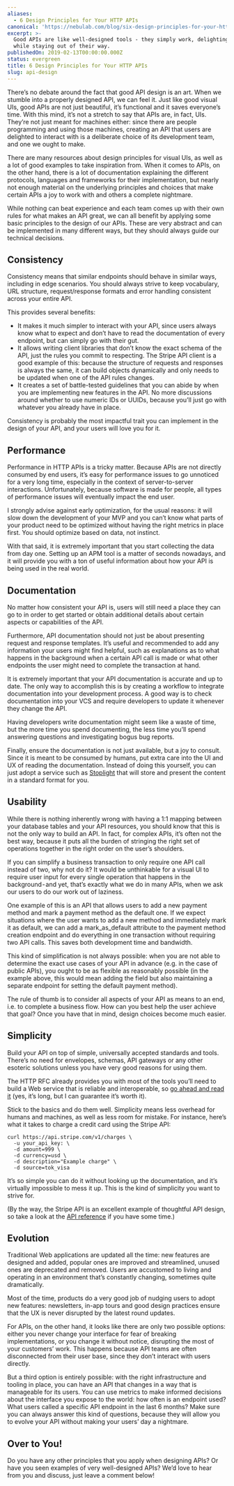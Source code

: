 ```yaml
---
aliases:
  - 6 Design Principles for Your HTTP APIs
canonical: 'https://nebulab.com/blog/six-design-principles-for-your-http-apis'
excerpt: >-
  Good APIs are like well-designed tools - they simply work, delighting users
  while staying out of their way.
publishedOn: 2019-02-13T00:00:00.000Z
status: evergreen
title: 6 Design Principles for Your HTTP APIs
slug: api-design
---
```

There’s no debate around the fact that good API design is an art. When we stumble into a properly designed API, we can feel it. Just like good visual UIs, good APIs are not just beautiful, it’s functional and it saves everyone’s time. With this mind, it’s not a stretch to say that APIs are, in fact, UIs. They’re not just meant for machines either: since there are people programming and using those machines, creating an API that users are delighted to interact with is a deliberate choice of its development team, and one we ought to make.

There are many resources about design principles for visual UIs, as well as a lot of good examples to take inspiration from. When it comes to APIs, on the other hand, there is a lot of documentation explaining the different protocols, languages and frameworks for their implementation, but nearly not enough material on the underlying principles and choices that make certain APIs a joy to work with and others a complete nightmare.

While nothing can beat experience and each team comes up with their own rules for what makes an API great, we can all benefit by applying some basic principles to the design of our APIs. These are very abstract and can be implemented in many different ways, but they should always guide our technical decisions.

## Consistency

Consistency means that similar endpoints should behave in similar ways, including in edge scenarios. You should always strive to keep vocabulary, URL structure, request/response formats and error handling consistent across your entire API.

This provides several benefits:

- It makes it much simpler to interact with your API, since users always know what to expect and don’t have to read the documentation of every endpoint, but can simply go with their gut.
- It allows writing client libraries that don’t know the exact schema of the API, just the rules you commit to respecting. The Stripe API client is a good example of this: because the structure of requests and responses is always the same, it can build objects dynamically and only needs to be updated when one of the API rules changes.
- It creates a set of battle-tested guidelines that you can abide by when you are implementing new features in the API. No more discussions around whether to use numeric IDs or UUIDs, because you’ll just go with whatever you already have in place.

Consistency is probably the most impactful trait you can implement in the design of your API, and your users will love you for it.

## Performance

Performance in HTTP APIs is a tricky matter. Because APIs are not directly consumed by end users, it’s easy for performance issues to go unnoticed for a very long time, especially in the context of server-to-server interactions. Unfortunately, because software is made for people, all types of performance issues will eventually impact the end user.

I strongly advise against early optimization, for the usual reasons: it will slow down the development of your MVP and you can’t know what parts of your product need to be optimized without having the right metrics in place first. You should optimize based on data, not instinct.

With that said, it is extremely important that you start collecting the data from day one. Setting up an APM tool is a matter of seconds nowadays, and it will provide you with a ton of useful information about how your API is being used in the real world.

## Documentation

No matter how consistent your API is, users will still need a place they can go to in order to get started or obtain additional details about certain aspects or capabilities of the API.

Furthermore, API documentation should not just be about presenting request and response templates. It’s useful and recommended to add any information your users might find helpful, such as explanations as to what happens in the background when a certain API call is made or what other endpoints the user might need to complete the transaction at hand.

It is extremely important that your API documentation is accurate and up to date. The only way to accomplish this is by creating a workflow to integrate documentation into your development process. A good way is to check documentation into your VCS and require developers to update it whenever they change the API.

Having developers write documentation might seem like a waste of time, but the more time you spend documenting, the less time you’ll spend answering questions and investigating bogus bug reports.

Finally, ensure the documentation is not just available, but a joy to consult. Since it is meant to be consumed by humans, put extra care into the UI and UX of reading the documentation. Instead of doing this yourself, you can just adopt a service such as [Stoplight](https://stoplight.io/) that will store and present the content in a standard format for you.

## Usability

While there is nothing inherently wrong with having a 1:1 mapping between your database tables and your API resources, you should know that this is not the only way to build an API. In fact, for complex APIs, it’s often not the best way, because it puts all the burden of stringing the right set of operations together in the right order on the user’s shoulders.

If you can simplify a business transaction to only require one API call instead of two, why not do it? It would be unthinkable for a visual UI to require user input for every single operation that happens in the background - and yet, that’s exactly what we do in many APIs, when we ask our users to do our work out of laziness.

One example of this is an API that allows users to add a new payment method and mark a payment method as the default one. If we expect situations where the user wants to add a new method and immediately mark it as default, we can add a mark_as_default attribute to the payment method creation endpoint and do everything in one transaction without requiring two API calls. This saves both development time and bandwidth.

This kind of simplification is not always possible: when you are not able to determine the exact use cases of your API in advance (e.g. in the case of public APIs), you ought to be as flexible as reasonably possible (in the example above, this would mean adding the field but also maintaining a separate endpoint for setting the default payment method).

The rule of thumb is to consider all aspects of your API as means to an end, i.e. to complete a business flow. How can you best help the user achieve that goal? Once you have that in mind, design choices become much easier.

## Simplicity

Build your API on top of simple, universally accepted standards and tools. There’s no need for envelopes, schemas, API gateways or any other esoteric solutions unless you have very good reasons for using them.

The HTTP RFC already provides you with most of the tools you’ll need to build a Web service that is reliable and interoperable, so [go ahead and read it](https://tools.ietf.org/html/rfc2616#section-10.1.1) (yes, it’s long, but I can guarantee it’s worth it).

Stick to the basics and do them well. Simplicity means less overhead for humans and machines, as well as less room for mistake. For instance, here’s what it takes to charge a credit card using the Stripe API:

```console
curl https://api.stripe.com/v1/charges \
  -u your_api_key: \
  -d amount=999 \
  -d currency=usd \
  -d description="Example charge" \
  -d source=tok_visa
```

It’s so simple you can do it without looking up the documentation, and it’s virtually impossible to mess it up. This is the kind of simplicity you want to strive for.

(By the way, the Stripe API is an excellent example of thoughtful API design, so take a look at the [API reference](https://stripe.com/docs/api) if you have some time.)

## Evolution

Traditional Web applications are updated all the time: new features are designed and added, popular ones are improved and streamlined, unused ones are deprecated and removed. Users are accustomed to living and operating in an environment that’s constantly changing, sometimes quite dramatically.

Most of the time, products do a very good job of nudging users to adopt new features: newsletters, in-app tours and good design practices ensure that the UX is never disrupted by the latest round updates.

For APIs, on the other hand, it looks like there are only two possible options: either you never change your interface for fear of breaking implementations, or you change it without notice, disrupting the most of your customers’ work. This happens because API teams are often disconnected from their user base, since they don’t interact with users directly.

But a third option is entirely possible: with the right infrastructure and tooling in place, you can have an API that changes in a way that is manageable for its users. You can use metrics to make informed decisions about the interface you expose to the world: how often is an endpoint used? What users called a specific API endpoint in the last 6 months? Make sure you can always answer this kind of questions, because they will allow you to evolve your API without making your users’ day a nightmare.

## Over to You!

Do you have any other principles that you apply when designing APIs? Or have you seen examples of very well-designed APIs? We’d love to hear from you and discuss, just leave a comment below!
